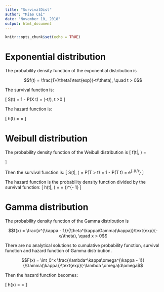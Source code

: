 ```yaml
---
title: "SurvivalDist"
author: "Miao Cai"
date: "November 10, 2018"
output: html_document
---
```


```r
knitr::opts_chunk$set(echo = TRUE)
```

# Exponential distribution

The probability density function of the exponential distribution is

$$f(t) = \frac{1}{\theta}\text{exp}(-t/\theta), \quad t > 0$$

The survival function is:

\[
S(t)  = 1 - P(X \leq t) = \exp(-t/\theta), \quad t >0
\]

The hazard function is:

\[
h(t) = \frac{f(t)}{S(t)} = \frac{1}{\theta}
\]

# Weibull distribution

The probability density function of the Weibull distribution is
\[
f(t|\kappa, \theta) = \begin{cases}
\frac{\kappa}{\theta}\Big(\frac{t}{\theta}\Big)^{\kappa - 1}e^{-(t/\theta)^\kappa}, & t>0 \\
0, & t\leq 0
\end{cases}
\]

Then the survival function is:
\[
S(t|\kappa, \theta) = P(T > t) = 1 - P(T \leq t) = e^{-(t/\theta)^\kappa}
\]

The hazard function is the probability density function divided by the survival function:
\[
h(t|\kappa, \theta) = \frac{f(t|\kappa, \theta)}{S(t|\kappa, \theta)} = \frac{\kappa}{\theta}\Big(\frac{t}{\theta}\Big)^{\kappa - 1}
\]



# Gamma distribution

The probability density function of the Gamma distribution is

$$f(x) = \frac{x^{\kappa - 1}}{\theta^\kappa\Gamma(\kappa)}\text{exp}(-x/\theta), \quad x > 0$$


There are no analytical solutions to cumulative probability function, survival function and hazard function of Gamma distribution.


$$F(x) = \int_0^x \frac{\lambda^\kappa\omega^{\kappa - 1}}{\Gamma(\kappa)}\text{exp}(-\lambda \omega)d\omega$$

Then the hazard function becomes:

\[
h(x) = \frac{f(x)}{1 - F(x)} = \frac{\frac{\lambda^\kappa x^{\kappa - 1}}{\Gamma(\kappa)}\text{exp}(-\lambda x)}{1 - \frac{1}{\Gamma(\kappa)}\int_0^{\lambda x}y^{\kappa - 1}e^{-y}dy}
\]
